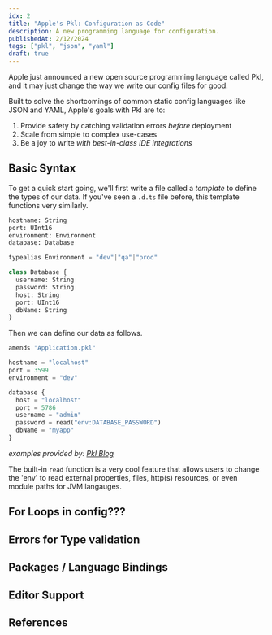 ```yaml
---
idx: 2
title: "Apple's Pkl: Configuration as Code"
description: A new programming language for configuration.
publishedAt: 2/12/2024
tags: ["pkl", "json", "yaml"]
draft: true
---
```


Apple just announced a new open source programming language called Pkl, and it may just
change the way we write our config files for good.

Built to solve the shortcomings of
common static config languages like JSON and YAML, Apple's goals with Pkl are to:

1. Provide safety by catching validation errors *before* deployment
2. Scale from simple to complex use-cases
3. Be a joy to write *with best-in-class IDE integrations*

## Basic Syntax
To get a quick start going, we'll first write a file called a *template* to define the types of our data. If you've
seen a `.d.ts` file before, this template functions very similarly.

```python title="app.pkg"
hostname: String
port: UInt16
environment: Environment
database: Database

typealias Environment = "dev"|"qa"|"prod"

class Database {
  username: String
  password: String
  host: String
  port: UInt16
  dbName: String
}
```

Then we can define our data as follows.

```python title="localhost.pkl"
amends "Application.pkl"

hostname = "localhost"
port = 3599
environment = "dev"

database {
  host = "localhost"
  port = 5786
  username = "admin"
  password = read("env:DATABASE_PASSWORD") 
  dbName = "myapp"
}
```

*examples provided by: [Pkl Blog](https://pkl-lang.org/blog)*

The built-in `read` function is a very cool feature that allows users to change
the 'env' to read external properties, files, http(s) resources, or even module paths for JVM langauges.

## For Loops in config???
## Errors for Type validation
## Packages / Language Bindings
## Editor Support

## References
